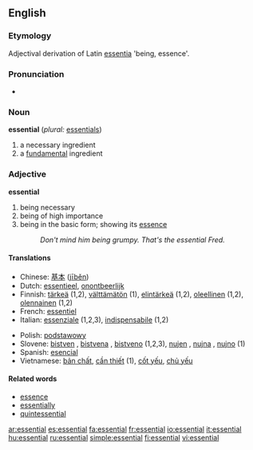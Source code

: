 ==English==

===Etymology===
Adjectival derivation of Latin [[essentia]] 'being, essence'.

===Pronunciation===
*{{audio|en-us-essential.ogg|Audio (US)}}


===Noun===
'''essential'''  (''plural:'' [[essentials]])
# a necessary ingredient
# a [[fundamental]] ingredient

===Adjective===
'''essential'''
# being necessary
# being of high importance
# being in the basic form; showing its [[essence]]
#:''Don't mind him being grumpy.  That's the essential Fred.''

====Translations====
{{top}} 
*Chinese: [[基本]] ([[jīběn]])
*Dutch: [[essentieel]], [[onontbeerlijk]]
*Finnish: [[tärkeä]] (1,2), [[välttämätön]] (1), [[elintärkeä]] (1,2), [[oleellinen]] (1,2), [[olennainen]] (1,2)
*French: [[essentiel]]
*Italian: [[essenziale]] (1,2,3), [[indispensabile]] (1,2)
{{mid}} 
*Polish: [[podstawowy]] {{m}}
*Slovene: [[bistven]] {{m}}, [[bistvena]] {{f}}, [[bistveno]] {{n}} (1,2,3), [[nujen]] {{m}}, [[nujna]] {{f}}, [[nujno]] {{n}} (1)
*Spanish: [[esencial]]
*Vietnamese: [[bản chất]], [[cần thiết]] (1), [[cốt yếu]], [[chủ yếu]]
{{bottom}}

====Related words====
*[[essence]]
*[[essentially]]
*[[quintessential]]

[[ar:essential]]
[[es:essential]]
[[fa:essential]]
[[fr:essential]]
[[io:essential]]
[[it:essential]]
[[hu:essential]]
[[ru:essential]]
[[simple:essential]]
[[fi:essential]]
[[vi:essential]]